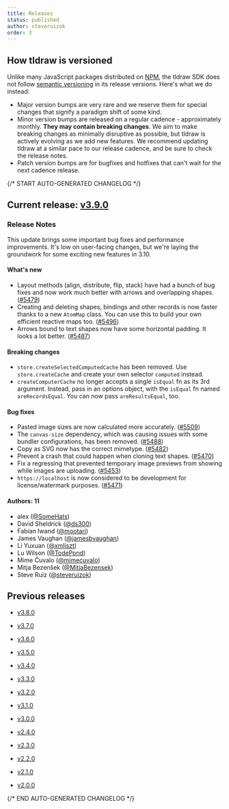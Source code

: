 ```yaml
---
title: Releases
status: published
author: steveruizok
order: 3
---
```


## How tldraw is versioned

Unlike many JavaScript packages distributed on [NPM](https://www.npmjs.com/), the tldraw SDK does not follow [semantic versioning](https://semver.org/) in its release versions. Here's what we do instead:

- Major version bumps are very rare and we reserve them for special changes that signify a paradigm shift of some kind.
- Minor version bumps are released on a regular cadence - approximately monthly. **They may contain breaking changes**. We aim to make breaking changes as minimally disruptive as possible, but tldraw is actively evolving as we add new features. We recommend updating tldraw at a similar pace to our release cadence, and be sure to check the release notes.
- Patch version bumps are for bugfixes and hotfixes that can't wait for the next cadence release.

{/* START AUTO-GENERATED CHANGELOG */}

## Current release: [v3.9.0](/releases/v3.9.0)

### Release Notes

This update brings some important bug fixes and performance improvements. It's low on user-facing changes, but we're laying the groundwork for some exciting new features in 3.10.

#### What's new

- Layout methods (align, distribute, flip, stack) have had a bunch of bug fixes and now work much better with arrows and overlapping shapes. ([#5479](https://github.com/tldraw/tldraw/pull/5479))
- Creating and deleting shapes, bindings and other records is now faster thanks to a new `AtomMap` class. You can use this to build your own efficient reactive maps too. ([#5496](https://github.com/tldraw/tldraw/pull/5496))
- Arrows bound to text shapes now have some horizontal padding. It looks a lot better. ([#5487](https://github.com/tldraw/tldraw/pull/5487))

#### Breaking changes

- `store.createSelectedComputedCache` has been removed. Use `store.createCache` and create your own selector `computed` instead.
- `createComputerCache` no longer accepts a single `isEqual` fn as its 3rd argument. Instead, pass in an options object, with the `isEqual` fn named `areRecordsEqual`. You can now pass `areResultsEqual`, too.

#### Bug fixes

- Pasted image sizes are now calculated more accurately. ([#5509](https://github.com/tldraw/tldraw/pull/5509))
- The `canvas-size` dependency, which was causing issues with some bundler configurations, has been removed. ([#5488](https://github.com/tldraw/tldraw/pull/5488))
- Copy as SVG now has the correct mimetype. ([#5482](https://github.com/tldraw/tldraw/pull/5482))
- Prevent a crash that could happen when cloning text shapes. ([#5470](https://github.com/tldraw/tldraw/pull/5470))
- Fix a regressing that prevented temporary image previews from showing while images are uploading. ([#5453](https://github.com/tldraw/tldraw/pull/5453))
- `https://localhost` is now considered to be development for license/watermark purposes. ([#5471](https://github.com/tldraw/tldraw/pull/5471))

#### Authors: 11

- alex ([@SomeHats](https://github.com/SomeHats))
- David Sheldrick ([@ds300](https://github.com/ds300))
- Fabian Iwand ([@mootari](https://github.com/mootari))
- James Vaughan ([@jamesbvaughan](https://github.com/jamesbvaughan))
- Li Yuxuan ([@xmliszt](https://github.com/xmliszt))
- Lu Wilson ([@TodePond](https://github.com/TodePond))
- Mime Čuvalo ([@mimecuvalo](https://github.com/mimecuvalo))
- Mitja Bezenšek ([@MitjaBezensek](https://github.com/MitjaBezensek))
- Steve Ruiz ([@steveruizok](https://github.com/steveruizok))

## Previous releases

- [v3.8.0](/releases/v3.8.0)

- [v3.7.0](/releases/v3.7.0)

- [v3.6.0](/releases/v3.6.0)

- [v3.5.0](/releases/v3.5.0)

- [v3.4.0](/releases/v3.4.0)

- [v3.3.0](/releases/v3.3.0)

- [v3.2.0](/releases/v3.2.0)

- [v3.1.0](/releases/v3.1.0)

- [v3.0.0](/releases/v3.0.0)

- [v2.4.0](/releases/v2.4.0)

- [v2.3.0](/releases/v2.3.0)

- [v2.2.0](/releases/v2.2.0)

- [v2.1.0](/releases/v2.1.0)

- [v2.0.0](/releases/v2.0.0)

{/* END AUTO-GENERATED CHANGELOG */}
